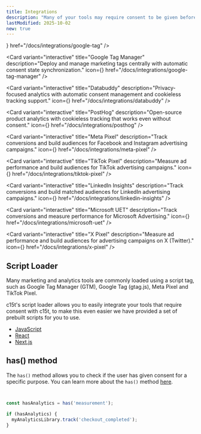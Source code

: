 ```yaml
---
title: Integrations
description: "Many of your tools may require consent to be given before they can be used. This is especially true for analytics and marketing tools. \nc15t has various ways to integrate with your tools, depending on the tool you are using."
lastModified: 2025-10-02
new: true
---
```


<Cards className="my-10 grid-cols-1 sm:grid-cols-2 2xl:grid-cols-3 @container not-prose grid gap-4">
  <Card variant="interactive" title="GA4 + Google Ads (gtag.js)" description="Send data to Google Analytics 4 and Google Ads with automatic Consent Mode v2 support." icon={<Icon name="google-analytics" />} href="/docs/integrations/google-tag" />

  <Card variant="interactive" title="Google Tag Manager" description="Deploy and manage marketing tags centrally with automatic consent state synchronization." icon={<Icon name="google-tag-manager" />} href="/docs/integrations/google-tag-manager" />

  <Card variant="interactive" title="Databuddy" description="Privacy-focused analytics with automatic consent management and cookieless tracking support." icon={<Icon name="chart-line" />} href="/docs/integrations/databuddy" />

  <Card variant="interactive" title="PostHog" description="Open-source product analytics with cookieless tracking that works even without consent." icon={<Icon name="posthog" />} href="/docs/integrations/posthog" />

  <Card variant="interactive" title="Meta Pixel" description="Track conversions and build audiences for Facebook and Instagram advertising campaigns." icon={<Icon name="meta" />} href="/docs/integrations/meta-pixel" />

  <Card variant="interactive" title="TikTok Pixel" description="Measure ad performance and build audiences for TikTok advertising campaigns." icon={<Icon name="tiktok" />} href="/docs/integrations/tiktok-pixel" />

  <Card variant="interactive" title="LinkedIn Insights" description="Track conversions and build matched audiences for LinkedIn advertising campaigns." icon={<Icon name="linkedin" />} href="/docs/integrations/linkedin-insights" />

  <Card variant="interactive" title="Microsoft UET" description="Track conversions and measure performance for Microsoft Advertising." icon={<Icon name="microsoft" />} href="/docs/integrations/microsoft-uet" />

  <Card variant="interactive" title="X Pixel" description="Measure ad performance and build audiences for advertising campaigns on X (Twitter)." icon={<Icon name="x" />} href="/docs/integrations/x-pixel" />
</Cards>

## Script Loader

Many marketing and analytics tools are commonly loaded using a script tag, such as Google Tag Manager (GTM), Google Tag (gtag.js), Meta Pixel and TikTok Pixel.

c15t's script loader allows you to easily integrate your tools that require consent with c15t, to make this even easier we have provided a set of prebuilt scripts for you to use.

- [JavaScript](/docs/frameworks/javascript/script-loader)
- [React](/docs/frameworks/react/script-loader)
- [Next.js](/docs/frameworks/next/script-loader)

## has() method

The `has()` method allows you to check if the user has given consent for a specific purpose. You can learn more about the `has()` method [here](/docs/frameworks/javascript/store/checking-consent).

```ts


const hasAnalytics = has('measurement');

if (hasAnalytics) {
  myAnalyticsLibrary.track('checkout_completed');
}
```
